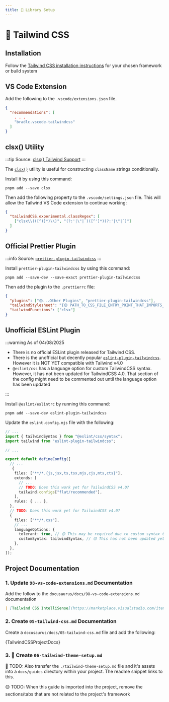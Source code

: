 ```yaml
---
title: 🚧 Library Setup
---
```



# 🚧 Tailwind CSS

## Installation

Follow the [Tailwind CSS installation instructions](https://tailwindcss.com/docs/installation/framework-guides) for your chosen framework or build system

## VS Code Extension

Add the following to the `.vscode/extensions.json` file.

```json
{
  "recommendations": [
    . . .
    "bradlc.vscode-tailwindcss"
  ]
}
```

## clsx() Utility

:::tip
Source: [clsx() Tailwind Support](https://github.com/lukeed/clsx?tab=readme-ov-file#tailwind-support)
:::

The [`clsx()`](https://github.com/lukeed/clsx) utility is useful for constructing `className` strings conditionally.

Install it by using this command:

```terminal
pnpm add --save clsx
```

Then add the following property to the `.vscode/settings.json` file. This will allow the Tailwind VS Code extension to continue working:

```json
{
  "tailwindCSS.experimental.classRegex": [
    ["clsx\\(([^)]*)\\)", "(?:'|\"|`)([^']*)(?:'|\"|`)"]
  ]
}
```

## Official Prettier Plugin

:::info
Source: [`prettier-plugin-tailwindcss`](https://www.npmjs.com/package/prettier-plugin-tailwindcss)
:::

Install `prettier-plugin-tailwindcss` by using this command:

```terminal
pnpm add --save-dev --save-exact prettier-plugin-tailwindcss
```

Then add the plugin to the `.prettierrc` file:

```json
{
  "plugins": ["🟡...Other Plugins", "prettier-plugin-tailwindcss"],
  "tailwindStylesheet": "{🟡 PATH_TO_CSS_FILE_ENTRY_POINT_THAT_IMPORTS_TAILWIND}",
  "tailwindFunctions": ["clsx"]
}
```

## Unofficial ESLint Plugin

:::warning
As of 04/08/2025

- There is no official ESLint plugin released for Tailwind CSS.
- There is the unofficial but decently popular [`eslint-plugin-tailwindcss`](https://www.npmjs.com/package/eslint-plugin-tailwindcss). However it is NOT YET compatible with Tailwind v4.0
- `@eslint/css` has a language option for custom TailwindCSS syntax. However, it has not been updated for TailwindCSS 4.0. That section of the config might need to be commented out until the language option has been updated

:::

Install `@eslint/eslintrc` by running this command:

```terminal
pnpm add --save-dev eslint-plugin-tailwindcss
```

Update the `eslint.config.mjs` file with the following:

```ts
// ...
import { tailwindSyntax } from "@eslint/css/syntax";
import tailwind from "eslint-plugin-tailwindcss";

// ...

export default defineConfig([
  // ...
   {
    files: ["**/*.{js,jsx,ts,tsx,mjs,cjs,mts,cts}"],
    extends: [
      // ...
      // TODO: Does this work yet for TailwindCSS v4.0?
      tailwind.configs["flat/recommended"],
    ],
    rules: { ... },
  },
  // TODO: Does this work yet for TailwindCSS v4.0?
  {
    files: ["**/*.css"],
    // ...
    languageOptions: {
      tolerant: true, // 🟡 This may be required due to custom syntax that TailwindCSS uses
      customSyntax: tailwindSyntax, // 🟡 This has not been updated yet for TailwindCSS v4.0
    },
  },
]);
```

## Project Documentation

### 1. Update `98-vs-code-extensions.md` Documentation

Add the follow to the `docusaurus/docs/98-vs-code-extensions.md` documentation

```md title="docusaurus/docs/98-vs-code-extensions.md"
| [Tailwind CSS IntelliSense](https://marketplace.visualstudio.com/items?itemName=bradlc.vscode-tailwindcss) | Enhances the Tailwind development experience by providing Visual Studio Code users with advanced features such as autocomplete, syntax highlighting, and linting |
```

### 2. Create `05-tailwind-css.md` Documentation

Create a `docusaurus/docs/05-tailwind-css.md` file and add the following:

<CodeBlock language="markdown" title="docusaurus/docs/95-eslint.md">
  {TailwindCSSProjectDocs}
</CodeBlock>

### 3. 🚧 Create `06-tailwind-theme-setup.md`

🚧 TODO: Also transfer the `./tailwind-theme-setup.md` file and it's assets into a `docs/guides` directory within your project. The readme snippet links to this.

🟡 TODO: When this guide is imported into the project, remove the sections/tabs that are not related to the project's framework
